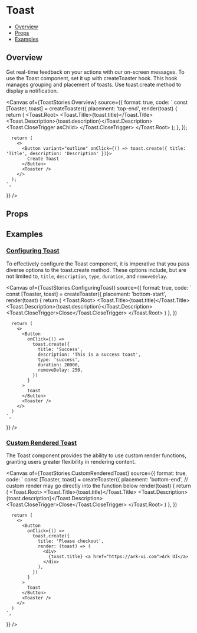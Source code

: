 # Toast


<Meta of={ToastStories} />

- [Overview](#overview)
- [Props](#props)
- [Examples](#examples)

## Overview

Get real-time feedback on your actions with our on-screen messages.
To use the Toast component, set it up with createToaster hook. This hook manages grouping and placement of toasts. Use toast.create method to display a notification.

<Canvas
  of={ToastStories.Overview}
  source={{
    format: true,
    code: `
      const [Toaster, toast] = createToaster({
        placement: 'top-end',
        render(toast) {
          return (
            <Toast.Root>
              <Toast.Title>{toast.title}</Toast.Title>
              <Toast.Description>{toast.description}</Toast.Description>
              <Toast.CloseTrigger asChild>
                <CloseIcon />
              </Toast.CloseTrigger>
            </Toast.Root>
          );
        },
      });

      return (
        <>
          <Button variant="outline" onClick={() => toast.create({ title: 'Title', description: 'Description' })}>
            Create Toast
          </Button>
          <Toaster />
        </>
      );
    `,

}}
/>

## Props

<Controls />

## Examples

### [Configuring Toast](#configuring-toast)

To effectively configure the Toast component, it is imperative that you pass diverse options to the toast.create method. These options include, but are not limited to, `title`, `description`, `type`, `duration`, and `removeDelay`.

<Canvas
  of={ToastStories.ConfiguringToast}
  source={{
    format: true,
    code: `
      const [Toaster, toast] = createToaster({
        placement: 'bottom-start',
        render(toast) {
          return (
            <Toast.Root>
              <Toast.Title>{toast.title}</Toast.Title>
              <Toast.Description>{toast.description}</Toast.Description>
              <Toast.CloseTrigger>Close</Toast.CloseTrigger>
            </Toast.Root>
          )
        },
      })

      return (
        <>
          <Button
            onClick={() =>
              toast.create({
                title: 'Success',
                description: 'This is a success toast',
                type: 'success',
                duration: 20000,
                removeDelay: 250,
              })
            }
          >
            Toast
          </Button>
          <Toaster />
        </>
      )
    `,

}}
/>

### [Custom Rendered Toast](#custom-rendered-toast)

The Toast component provides the ability to use custom render functions, granting users greater flexibility in rendering content.

<Canvas
  of={ToastStories.CustomRenderedToast}
  source={{
    format: true,
    code: `
      const [Toaster, toast] = createToaster({
        placement: 'bottom-end',
        // custom render may go directly into the function below
        render(toast) {
          return (
            <Toast.Root>
              <Toast.Title>{toast.title}</Toast.Title>
              <Toast.Description>{toast.description}</Toast.Description>
              <Toast.CloseTrigger>Close</Toast.CloseTrigger>
            </Toast.Root>
          )
        },
      })

      return (
        <>
          <Button
            onClick={() =>
              toast.create({
                title: 'Please checkout',
                render: (toast) => (
                  <div>
                    {toast.title} <a href="https://ark-ui.com">Ark UI</a>
                  </div>
                ),
              })
            }
          >
            Toast
          </Button>
          <Toaster />
        </>
      )
    `,

}}
/>

